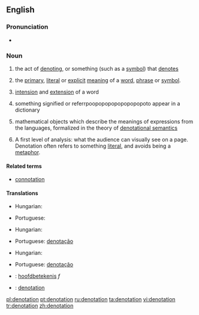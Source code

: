 ==English==
{{wikipedia}}

===Pronunciation===
* {{rhymes|eɪʃǝn}}

===Noun===
{{en-noun}}

# the act of [[denoting]], or something (such as a [[symbol]]) that [[denote]]s
# {{logic|linguistics|semiotics}} the [[primary]], [[literal]] or [[explicit]] [[meaning]] of a [[word]], [[phrase]] or [[symbol]].
# {{philosophy|logic}} [[intension]] and [[extension]] of a word
# {{semantics}} something signified or referrpoopopopopopopopopoto appear in a dictionary
# {{computer science}} mathematical objects which describe the meanings of expressions from the languages, formalized in the theory of [[denotational semantics]]
# {{context|media-studies}} A first level of analysis: what the audience can visually see on a page. Denotation often refers to something [[literal]], and avoids being a [[metaphor]].

====Related terms====
* [[connotation]]

====Translations====
{{trans-top|act of denoting}}
* Hungarian: {{t|hu|megjelölés}}
{{trans-mid}}
* Portuguese: {{t+|pt|denotação|f}}
{{trans-bottom}}

{{trans-top|primary or explicit meaning}}
* Hungarian: {{t|hu|jelentés}}
{{trans-mid}}
* Portuguese: [[denotação]] {{f}}
{{trans-bottom}}

{{trans-top|something signified or referred to}}
* Hungarian: {{t+|hu|jel}}
{{trans-mid}}
* Portuguese: [[denotação]] {{f}}
{{trans-bottom}}

{{checktrans-top}}
* {{ttbc|Dutch}}: [[hoofdbetekenis]] ''f''
* {{ttbc|Spanish}}: [[denotation]]
{{checktrans-bottom}}

[[pl:denotation]]
[[pt:denotation]]
[[ru:denotation]]
[[ta:denotation]]
[[vi:denotation]]
[[tr:denotation]]
[[zh:denotation]]